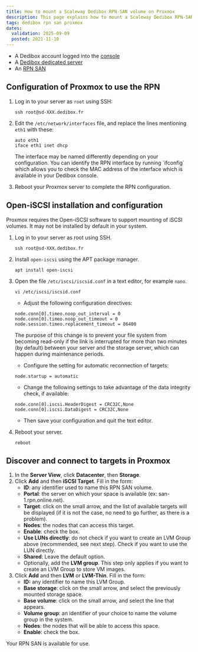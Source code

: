 ```yaml
---
title: How to mount a Scaleway Dedibox RPN-SAN volume on Proxmox
description: This page explains how to mount a Scaleway Dedibox RPN-SAN volume on Proxmox
tags: dedibox rpn san proxmox
dates:
  validation: 2025-09-09
  posted: 2021-11-10
---
```



<Requirements />

- A Dedibox account logged into the [console](https://console.online.net)
- A [Dedibox dedicated server](https://www.scaleway.com/en/dedibox/)
- An [RPN SAN](https://www.scaleway.com/en/dedibox/storage/)

## Configuration of Proxmox to use the RPN

1. Log in to your server as `root` using SSH:
    ```
    ssh root@sd-XXX.dedibox.fr
    ```
2. Edit the `/etc/network/interfaces` file, and replace the lines mentioning `eth1` with these:
    ```
    auto eth1
    iface eth1 inet dhcp
    ```

    <Message type="tip">
      The interface may be named differently depending on your configuration. You can identify the RPN interface by running `ifconfig` which allows you to check the MAC address of the interface which is available in your Dedibox console.
    </Message>
3. Reboot your Proxmox server to complete the RPN configuration.

## Open-iSCSI installation and configuration

Proxmox requires the Open-iSCSI software to support mounting of iSCSI volumes. It may not be installed by default in your system.

1. Log in to your server as root using SSH.
    ```
    ssh root@sd-XXX.dedibox.fr
    ```
2. Install `open-iscsi` using the APT package manager.
    ```
    apt install open-iscsi
    ```
3. Open the file `/etc/iscsi/iscsid.conf` in a text editor, for example `nano`.
    ```
    vi /etc/iscsi/iscsid.conf
    ```

    * Adjust the following configuration directives:
    ```
    node.conn[0].timeo.noop_out_interval = 0
    node.conn[0].timeo.noop_out_timeout = 0
    node.session.timeo.replacement_timeout = 86400
    ```
    The purpose of this change is to prevent your file system from becoming read-only if the link is interrupted for more than two minutes (by default) between your server and the storage server, which can happen during maintenance periods.

    * Configure the setting for automatic reconnection of targets:
    ```
    node.startup = automatic
    ```

    * Change the following settings to take advantage of the data integrity check, if available:
    ```
    node.conn[0].iscsi.HeaderDigest = CRC32C,None
    node.conn[0].iscsi.DataDigest = CRC32C,None
    ```
    * Then save your configuration and quit the text editor.
7. Reboot your server.
    ```
    reboot
    ```

## Discover and connect to targets in Proxmox

1. In the **Server View**, click **Datacenter**, then **Storage**.
2. Click **Add** and then **iSCSI Target**. Fill in the form:
    * **ID**: any identifier used to name this RPN SAN volume.
    * **Portal**: the server on which your space is available (ex: san-1.rpn.online.net).
    * **Target**: click on the small arrow, and the list of available targets will be displayed (if it is not the case, no need to go further, as there is a problem).
    * **Nodes**: the nodes that can access this target.
    * **Enable**: check the box.
    * **Use LUNs directly**: do not check if you want to create an LVM Group above (recommended, see next step). Check if you want to use the LUN directly.
    * **Shared**: Leave the default option.
    * Optionally, add the **LVM group**.
    This step only applies if you want to create an LVM Group to store VM images.
3. Click **Add** and then **LVM** or **LVM-Thin**. Fill in the form:
    * **ID:** any identifier to name this LVM Group.
    * **Base storage**: click on the small arrow, and select the previously mounted storage space.
    * **Base volume**: click on the small arrow, and select the line that appears.
    * **Volume group**: an identifier of your choice to name the volume group in the system.
    * **Nodes**: the nodes that will be able to access this space.
    * **Enable**: check the box.

Your RPN SAN is available for use.